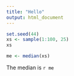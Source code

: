 ```yaml
---
title: "Hello"
output: html_document
---
```


```r
set.seed(44)
xs <- sample(1:100, 25)
xs
```

```r
me <- median(xs)
```

The median is `r me`